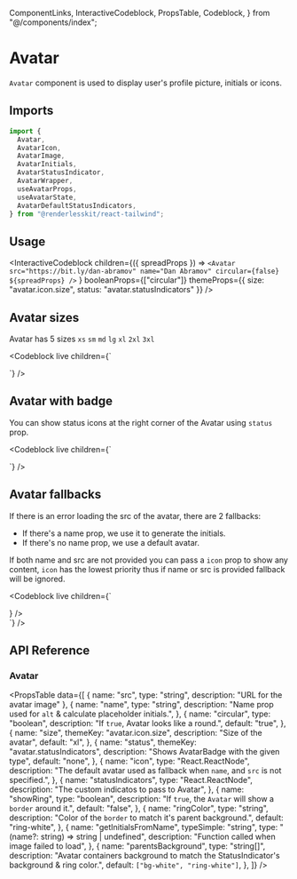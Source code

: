   ComponentLinks,
  InteractiveCodeblock,
  PropsTable,
  Codeblock,
} from "@/components/index";

# Avatar

`Avatar` component is used to display user's profile picture, initials or icons.

<ComponentLinks github="avatar" theme="avatar" story="primitives-avatar" />

## Imports

```js
import {
  Avatar,
  AvatarIcon,
  AvatarImage,
  AvatarInitials,
  AvatarStatusIndicator,
  AvatarWrapper,
  useAvatarProps,
  useAvatarState,
  AvatarDefaultStatusIndicators,
} from "@renderlesskit/react-tailwind";
```

## Usage

<InteractiveCodeblock
  children={({ spreadProps }) =>
    `<Avatar src="https://bit.ly/dan-abramov" name="Dan Abramov" circular={false} ${spreadProps} />`
  }
  booleanProps={["circular"]}
  themeProps={{ size: "avatar.icon.size", status: "avatar.statusIndicators" }}
/>

## Avatar sizes

Avatar has 5 sizes `xs` `sm` `md` `lg` `xl` `2xl` `3xl`

<Codeblock
  live
  children={`
<div className="flex space-x-2">
  <Avatar size="xs" src="https://bit.ly/code-beast" name="Code Beast" />
  <Avatar size="sm" src="https://bit.ly/ryan-florence" name="Rayan Florence" />
  <Avatar size="md" src="https://bit.ly/kent-c-dodds" name="Kent Dodds" />
  <Avatar size="lg" src="https://bit.ly/dan-abramov" name="Dan Abramov" />
  <Avatar size="xl" src="https://bit.ly/31ycy7V" name="Timelessco" />
  <Avatar
    size="2xl"
    src="https://i.pravatar.cc/300??img=61"
    name="Clint Barton"
  />
  <Avatar size="3xl" src="https://i.pravatar.cc/300??img=42" name="Jhon Snow" />
</div>
`}
/>

## Avatar with badge

You can show status icons at the right corner of the Avatar using `status` prop.

<Codeblock
  live
  children={`
<div className="flex space-x-2">
  <Avatar
    status="active"
    size="xl"
    name="Code Beast"
    src="https://bit.ly/code-beast"
  />
  <Avatar
    status="sleep"
    size="xl"
    src="https://bit.ly/31ycy7V"
    name="Timelessco"
  />
  <Avatar
    status="away"
    size="xl"
    src="https://bit.ly/ryan-florence"
    name="Rayan Florence"
  />
  <Avatar
    status="typing"
    size="xl"
    src="https://bit.ly/dan-abramov"
    name="Dan Abramov"
  />
  <Avatar
    status="org"
    size="xl"
    src="https://bit.ly/kent-c-dodds"
    name="Kent Dodds"
  />
</div>
`}
/>

## Avatar fallbacks

If there is an error loading the src of the avatar, there are 2 fallbacks:

- If there's a name prop, we use it to generate the initials.
- If there's no name prop, we use a default avatar.

If both name and src are not provided you can pass a `icon` prop to show any
content, `icon` has the lowest priority thus if name or src is provided fallback
will be ignored.

<Codeblock
  live
  children={`
<div className="flex space-x-2">
  <Avatar size="xl" name="Navin Moorthy" src="https://bit.ly/broken-link" />
  <Avatar size="xl" name="Anurag Hazra" src="https://bit.ly/broken-link" />
  <Avatar size="xl" src="https://bit.ly/broken-link" />
  <Avatar size="xl" icon={<InfoCircleIcon />} />
</div>
`}
/>

## API Reference

### Avatar

<PropsTable
  data={[
    { name: "src", type: "string", description: "URL for the avatar image" },
    {
      name: "name",
      type: "string",
      description: "Name prop used for `alt` & calculate placeholder initials.",
    },
    {
      name: "circular",
      type: "boolean",
      description: "If `true`, Avatar looks like a round.",
      default: "true",
    },
    {
      name: "size",
      themeKey: "avatar.icon.size",
      description: "Size of the avatar",
      default: "xl",
    },
    {
      name: "status",
      themeKey: "avatar.statusIndicators",
      description: "Shows AvatarBadge with the given type",
      default: "none",
    },
    {
      name: "icon",
      type: "React.ReactNode",
      description:
        "The default avatar used as fallback when `name`, and `src` is not specified.",
    },
    {
      name: "statusIndicators",
      type: "React.ReactNode",
      description: "The custom indicatos to pass to Avatar",
    },
    {
      name: "showRing",
      type: "boolean",
      description: "If `true`, the `Avatar` will show a `border` around it.",
      default: "false",
    },
    {
      name: "ringColor",
      type: "string",
      description: "Color of the `border` to match it's parent background.",
      default: "ring-white",
    },
    {
      name: "getInitialsFromName",
      typeSimple: "string",
      type: "(name?: string) => string | undefined",
      description: "Function called when image failed to load",
    },
    {
      name: "parentsBackground",
      type: "string[]",
      description:
        "Avatar containers background to match the StatusIndicator's background & ring color.",
      default: `["bg-white", "ring-white"]`,
    },
  ]}
/>
